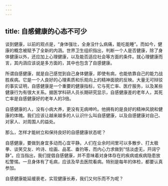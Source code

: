 ```yaml
---
---
---
```

title: 自感健康的心态不可少
---



谈到健康，以前的观点是，“身体强壮，全身没什么病痛，能吃能睡”。而如今，健康的概念被赋予了全新的内涵。世界卫生组织指出，判断一个人是否健康，除了身体健康以外，还应加上心理健康，以及能否适应社会等方面的条件。就心理健康而言，其内涵应该说是多方面的，其中也包含了自感健康。

所谓自感健康，就是自己感觉到自己身体健康，即使有病，也能依靠自己的能力战胜疾病。它是一个人良好的心理素质和乐观向上的精神面貌的反映。大量无可辩驳的事实证明，自感健康是一个重要的健康指标，它与死亡率、医疗服务，以及某些健康行为有很大关系。据医学科研人员长期研究显示，自感健康差的老年人，其死亡率是自感健康好的老年人的3倍。

自感健康的人，没有小病大养，更没有无病呻吟。他拥有的是良好的精神风貌和健康的体魄。我们应该让越来越多的人认识什么叫自感健康，以及自感健康对自己、对家人、对周围人的益处。

那么，怎样才能树立和保持良好的自感健康状态呢？

自感健康，要做到身宜多动而心宜平静。人们在业余时间里可以多散步、打太极拳、谈笑交友、吟诗、绘画、品茗、垂钓等，而内心力求做到“恬淡虚无，开阔宁静”。应当指出，我们提倡自感健康，并不意味着对身体存在的疾病或疾病隐患放松警惕。一旦身体有了毛病，应该及早去医院看病。特别是每年的体检，都要认真参加。

自感健康能延缓衰老，实现健康长寿，我们又何乐而不为呢？